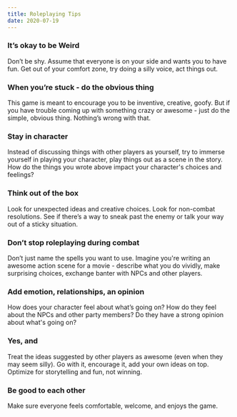 ```yaml
---
title: Roleplaying Tips
date: 2020-07-19
---
```


### It’s okay to be Weird
Don’t be shy. Assume that everyone is on your side and wants you to have fun. Get out of your comfort zone, try doing a silly voice, act things out.

### When you’re stuck - do the obvious thing
This game is meant to encourage you to be inventive, creative, goofy. But if you have trouble coming up with something crazy or awesome - just do the simple, obvious thing. Nothing’s wrong with that.

### Stay in character
Instead of discussing things with other players as yourself, try to immerse yourself in playing your character, play things out as a scene in the story. How do the things you wrote above impact your character's choices and feelings?

### Think out of the box
Look for unexpected ideas and creative choices. Look for non-combat resolutions. See if there’s a way to sneak past the enemy or talk your way out of a sticky situation.

<div class="column-break"></div>

### Don’t stop roleplaying during combat
Don’t just name the spells you want to use.  Imagine you're writing an awesome action scene for a movie - describe what you do vividly, make surprising choices, exchange banter with NPCs and other players.

### Add emotion, relationships, an opinion
How does your character feel about what’s going on? How do they feel about the NPCs and other party members? Do they have a strong opinion about what's going on?

### Yes, and
Treat the ideas suggested by other players as awesome (even when they may seem silly). Go with it, encourage it, add your own ideas on top. Optimize for storytelling and fun, not winning.

### Be good to each other
Make sure everyone feels comfortable, welcome, and enjoys the game.
